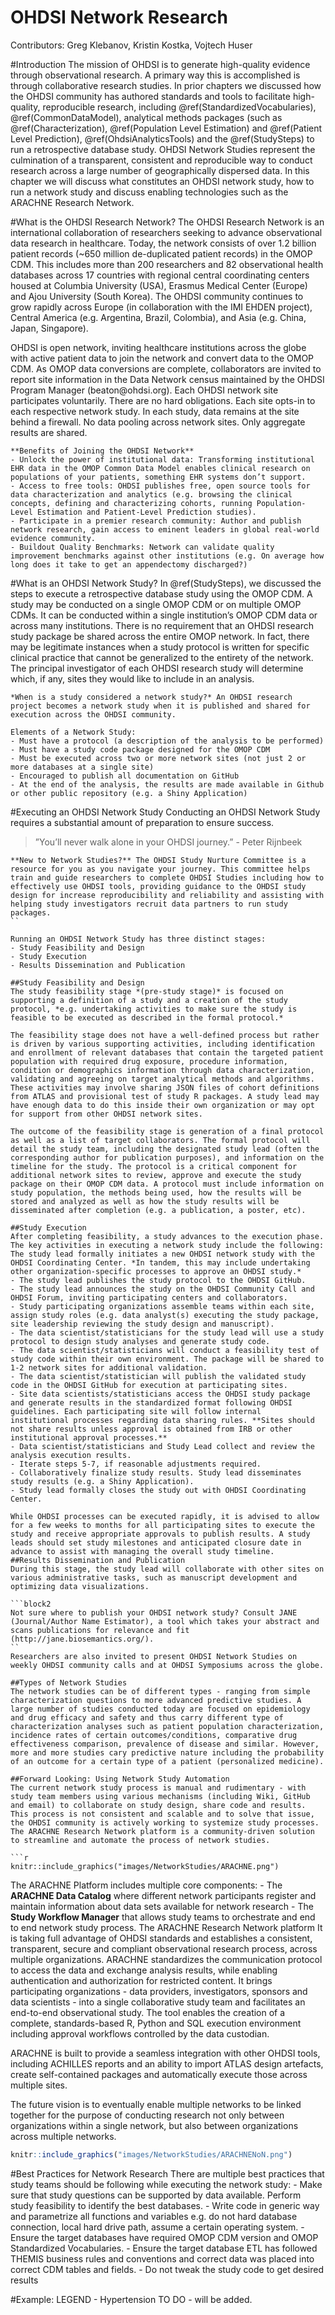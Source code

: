 # OHDSI Network Research {#NetworkResearch}

Contributors: Greg Klebanov, Kristin Kostka, Vojtech Huser

#Introduction 
The mission of OHDSI is to generate high-quality evidence through observational research. A primary way this is accomplished is through collaborative research studies. In prior chapters we discussed how the OHDSI community has authored standards and tools to facilitate high-quality, reproducible research, including \@ref(StandardizedVocabularies), \@ref(CommonDataModel), analytical methods packages (such as \@ref(Characterization), \@ref(Population Level Estimation) and \@ref(Patient Level Prediction),  \@ref(OhdsiAnalyticsTools) and the \@ref(StudySteps) to run a retrospective database study. OHDSI Network Studies represent the culmination of a transparent, consistent and reproducible way to conduct research across a large number of geographically dispersed data. In this chapter we will discuss what constitutes an OHDSI network study, how to run a network study and discuss enabling technologies such as the ARACHNE Research Network.

#What is the OHDSI Research Network?
The OHDSI Research Network is an international collaboration of researchers seeking to advance observational data research in healthcare. Today, the network consists of over 1.2 billion patient records (~650 million de-duplicated patient records) in the OMOP CDM. This includes more than 200 researchers and 82 observational health databases across 17 countries with regional central coordinating centers housed at Columbia University (USA), Erasmus Medical Center (Europe) and Ajou University (South Korea). The OHDSI community continues to grow rapidly across Europe (in collaboration with the IMI EHDEN project), Central America (e.g. Argentina, Brazil, Colombia), and Asia (e.g. China, Japan, Singapore). 

OHDSI is open network, inviting healthcare institutions across the globe with active patient data to join the network and convert data to the OMOP CDM. As OMOP data conversions are complete, collaborators are invited to report site information in the Data Network census maintained by the OHDSI Program Manager (beaton@ohdsi.org). Each OHDSI network site participates voluntarily. There are no hard obligations. Each site opts-in to each respective network study. In each study, data remains at the site behind a firewall.  No data pooling across network sites. Only aggregate results are shared.

```block2
**Benefits of Joining the OHDSI Network**
- Unlock the power of institutional data: Transforming institutional EHR data in the OMOP Common Data Model enables clinical research on populations of your patients, something EHR systems don’t support.
- Access to free tools: OHDSI publishes free, open source tools for data characterization and analytics (e.g. browsing the clinical concepts, defining and characterizing cohorts, running Population-Level Estimation and Patient-Level Prediction studies).
- Participate in a premier research community: Author and publish network research, gain access to eminent leaders in global real-world evidence community.
- Buildout Quality Benchmarks: Network can validate quality improvement benchmarks against other institutions (e.g. On average how long does it take to get an appendectomy discharged?)
```

#What is an OHDSI Network Study? 
In \@ref(StudySteps), we discussed the steps to execute a retrospective database study using the OMOP CDM. A study may be conducted on a single OMOP CDM or on multiple OMOP CDMs. It can be conducted within a single institution’s OMOP CDM data or across many institutions. There is no requirement that an OHDSI research study package be shared across the entire OMOP network. In fact, there may be legitimate instances when a study protocol is written for specific clinical practice that cannot be generalized to the entirety of the network. The principal investigator of each OHDSI research study will determine which, if any, sites they would like to include in an analysis.

```block2
*When is a study considered a network study?* An OHDSI research project becomes a network study when it is published and shared for execution across the OHDSI community. 

Elements of a Network Study:
- Must have a protocol (a description of the analysis to be performed)
- Must have a study code package designed for the OMOP CDM
- Must be executed across two or more network sites (not just 2 or more databases at a single site)
- Encouraged to publish all documentation on GitHub
- At the end of the analysis, the results are made available in Github or other public repository (e.g. a Shiny Application)
```
#Executing an OHDSI Network Study
Conducting an OHDSI Network Study requires a substantial amount of preparation to ensure success. 

>”You’ll never walk alone in your OHDSI journey.” - Peter Rijnbeek

```block2
**New to Network Studies?** The OHDSI Study Nurture Committee is a resource for you as you navigate your journey. This committee helps train and guide researchers to complete OHDSI Studies including how to effectively use OHDSI tools, providing guidance to the OHDSI study design for increase reproducibility and reliability and assisting with helping study investigators recruit data partners to run study packages.
``

Running an OHDSI Network Study has three distinct stages:
- Study Feasibility and Design
- Study Execution
- Results Dissemination and Publication

##Study Feasibility and Design
The study feasibility stage *(pre-study stage)* is focused on supporting a definition of a study and a creation of the study protocol, *e.g. undertaking activities to make sure the study is feasible to be executed as described in the formal protocol.* 

The feasibility stage does not have a well-defined process but rather is driven by various supporting activities, including identification and enrollment of relevant databases that contain the targeted patient population with required drug exposure, procedure information, condition or demographics information through data characterization, validating and agreeing on target analytical methods and algorithms. These activities may involve sharing JSON files of cohort definitions from ATLAS and provisional test of study R packages. A study lead may have enough data to do this inside their own organization or may opt for support from other OHDSI network sites.

The outcome of the feasibility stage is generation of a final protocol as well as a list of target collaborators. The formal protocol will detail the study team, including the designated study lead (often the corresponding author for publication purposes), and information on the timeline for the study. The protocol is a critical component for additional network sites to review, approve and execute the study package on their OMOP CDM data. A protocol must include information on study population, the methods being used, how the results will be stored and analyzed as well as how the study results will be disseminated after completion (e.g. a publication, a poster, etc).

##Study Execution
After completing feasibility, a study advances to the execution phase. The key activities in executing a network study include the following:
The study lead formally initiates a new OHDSI network study with the OHDSI Coordinating Center. *In tandem, this may include undertaking other organization-specific processes to approve an OHDSI study.* 
- The study lead publishes the study protocol to the OHDSI GitHub.
- The study lead announces the study on the OHDSI Community Call and OHDSI Forum, inviting participating centers and collaborators. 
- Study participating organizations assemble teams within each site, assign study roles (e.g. data analyst(s) executing the study package, site leadership reviewing the study design and manuscript).
- The data scientist/statisticians for the study lead will use a study protocol to design study analyses and generate study code. 
- The data scientist/statisticians will conduct a feasibility test of study code within their own environment. The package will be shared to 1-2 network sites for additional validation.
- The data scientist/statistician will publish the validated study code in the OHDSI GitHub for execution at participating sites.
- Site data scientists/statisticians access the OHDSI study package and generate results in the standardized format following OHDSI guidelines. Each participating site will follow internal institutional processes regarding data sharing rules. **Sites should not share results unless approval is obtained from IRB or other institutional approval processes.**
- Data scientist/statisticians and Study Lead collect and review the analysis execution results. 
- Iterate steps 5-7, if reasonable adjustments required. 
- Collaboratively finalize study results. Study lead disseminates study results (e.g. a Shiny Application).
- Study lead formally closes the study out with OHDSI Coordinating Center.

While OHDSI processes can be executed rapidly, it is advised to allow for a few weeks to months for all participating sites to execute the study and receive appropriate approvals to publish results. A study leads should set study milestones and anticipated closure date in advance to assist with managing the overall study timeline.
##Results Dissemination and Publication
During this stage, the study lead will collaborate with other sites on various administrative tasks, such as manuscript development and optimizing data visualizations. 

```block2
Not sure where to publish your OHDSI network study? Consult JANE (Journal/Author Name Estimator), a tool which takes your abstract and scans publications for relevance and fit (http://jane.biosemantics.org/).
``
Researchers are also invited to present OHDSI Network Studies on weekly OHDSI community calls and at OHDSI Symposiums across the globe.

##Types of Network Studies
The network studies can be of different types - ranging from simple characterization questions to more advanced predictive studies. A large number of studies conducted today are focused on epidemiology and drug efficacy and safety and thus carry different type of characterization analyses such as patient population characterization, incidence rates of certain outcomes/conditions, comparative drug effectiveness comparison, prevalence of disease and similar. However, more and more studies cary predictive nature including the probability of an outcome for a certain type of a patient (personalized medicine).

##Forward Looking: Using Network Study Automation
The current network study process is manual and rudimentary - with study team members using various mechanisms (including Wiki, GitHub and email) to collaborate on study design, share code and results. This process is not consistent and scalable and to solve that issue, the OHDSI community is actively working to systemize study processes. The ARACHNE Research Network platform is a community-driven solution to streamline and automate the process of network studies. 

```r
knitr::include_graphics("images/NetworkStudies/ARACHNE.png")
```
The ARACHNE Platform includes multiple core components:
- The **ARACHNE Data Catalog** where different network participants register and maintain information about data sets available for network research
- The **Study Workflow Manager** that allows study teams to orchestrate and end to end network study process. The ARACHNE Research Network platform It is taking full advantage of OHDSI standards and establishes a consistent, transparent, secure and compliant observational research process, across multiple organizations. ARACHNE standardizes the communication protocol to access the data and exchange analysis results, while enabling authentication and authorization for restricted content. It brings participating organizations - data providers, investigators, sponsors and data scientists - into a single collaborative study team and facilitates an end-to-end observational study. The tool enables the creation of a complete, standards-based R, Python and SQL execution environment including approval workflows controlled by the data custodian.
 
ARACHNE is built to provide a seamless integration with other OHDSI tools, including ACHILLES reports and an ability to import ATLAS design artefacts, create self-contained packages and automatically execute those across multiple sites.
 
The future vision is to eventually enable multiple networks to be linked together for the purpose of conducting research not only between organizations within a single network, but also between organizations across multiple networks. 

```r
knitr::include_graphics("images/NetworkStudies/ARACHNENoN.png")
```
 
#Best Practices for Network Research
There are multiple best practices that study teams should be following while executing the network study:
- Make sure that study questions can be supported by data available. Perform study feasibility to identify the best databases.
- Write code in generic way and parametrize all functions and variables e.g. do not hard database connection, local hard drive path, assume a certain operating system.
- Ensure the target databases have required OMOP CDM version and OMOP Standardized Vocabularies.
- Ensure the target database ETL has followed THEMIS business rules and conventions and correct data was placed into correct CDM tables and fields.
- Do not tweak the study code to get desired results

#Example: LEGEND - Hypertension
TO DO - will be added.
